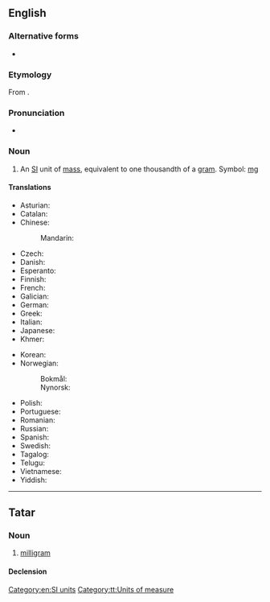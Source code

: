 {{also|mil·ligram|milli-gram}}
==English==
{{wikipedia}}

===Alternative forms===
* {{l|en|milligramme}}

===Etymology===
From {{etyl|fr|en}} {{m|fr|milligramme}}.

===Pronunciation===
* {{a|US}} {{IPA|/ˈmɪlɪɡɹæm/|lang=en}}

===Noun===
{{en-noun}}

# An [[SI]] unit of [[mass]], equivalent to one thousandth of a [[gram]]. Symbol: [[mg]]

====Translations====
{{trans-top|milligram}}
* Asturian: {{t|ast|miligramu|m}}
* Catalan: {{t|ca|mil·ligram|m}}
* Chinese:
*: Mandarin: {{t+|cmn|毫克|tr=háokè|sc=Hani}}
* Czech: {{t+|cs|miligram|m}}
* Danish: {{t+|da|milligram|n}}
* Esperanto: {{t|eo|miligramo}}
* Finnish: {{t+|fi|milligramma}}
* French: {{t+|fr|milligramme|m}}
* Galician: {{t|gl|miligramo|m}}
* German: {{t+|de|Milligramm|n}}
* Greek: {{t+|el|χιλιοστόγραμμο|n}}
* Italian: {{t+|it|milligrammo}}
* Japanese: {{t+|ja|ミリグラム|tr=miriguramu}}
* Khmer: {{t|km|មិល្លីក្រាម|tr=millii-kraam|sc=Khmr}}
{{trans-mid}}
* Korean: {{t+|ko|밀리그램|tr=milligeuraem}}
* Norwegian:
*: Bokmål: {{t|no|milligram|n}}
*: Nynorsk: {{t|nn|milligram|n}}
* Polish: {{l|pl|miligram|g=m}}
* Portuguese: {{t+|pt|miligrama|m}}
* Romanian: {{t+|ro|miligram|n}}
* Russian: {{t+|ru|миллигра́мм|m}}
* Spanish: {{t+|es|miligramo|m}}
* Swedish: {{t+|sv|milligram|n}}
* Tagalog: {{t|tl|kalibogramo}}
* Telugu: {{t|te|మిల్లీగ్రాము}}
* Vietnamese: {{t|vi|miligam}}
* Yiddish: {{t|yi|מיליגראַם|m}}
{{trans-bottom}}

[[Category:en:SI units]]

----

==Tatar==

===Noun===
{{tt-pos|noun|l}}

# [[#English|milligram]]

====Declension====
{{tt-latin-noun|nıñ|ga|nı|da|nan}}

[[Category:tt:Units of measure]]